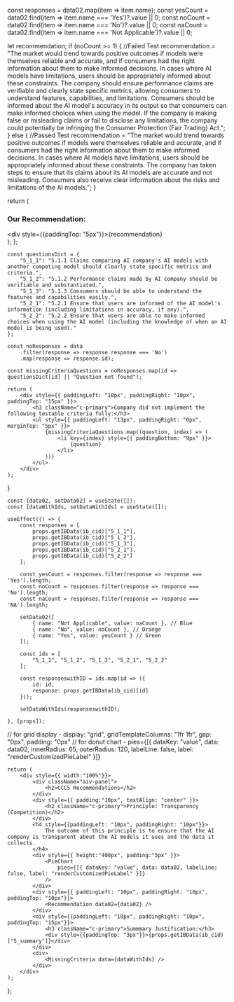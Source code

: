


  const responses = data02.map(item => item.name);
  const yesCount = data02.find(item => item.name === 'Yes')?.value || 0;
  const noCount = data02.find(item => item.name === 'No')?.value || 0;
  const naCount = data02.find(item => item.name === 'Not Applicable')?.value || 0; 

  let recommendation;
  if (noCount >= 1) {
    //Failed Test
    recommendation = "The market would trend towards positive outcomes if models were themselves reliable and accurate, and if consumers had the right information about them to make informed decisions. In cases where AI models have limitations, users should be appropriately informed about these constraints. The company should ensure performance claims are verifiable and clearly state specific metrics, allowing consumers to understand features, capabilities, and limitations. Consumers should be informed about the AI model's accuracy in its output so that consumers can make informed choices when using the model. If the company is making false or misleading claims or fail to disclose any limitations, the company could potentially be infringing the Consumer Protection (Fair Trading) Act.";
  } else {
    //Passed Test
    recommendation = "The market would trend towards positive outcomes if models were themselves reliable and accurate, and if consumers had the right information about them to make informed decisions. In cases where AI models have limitations, users should be appropriately informed about these constraints. The company has taken steps to ensure that its claims about its AI models are accurate and not misleading. Consumers also receive clear information about the risks and limitations of the AI models.";
  }

  return (
    <div className="recommendation">
      <h3 className="c-primary">Our Recommendation:</h3>
      <div style={{paddingTop: "5px"}}>{recommendation}</div>
    </div>
  );
};

    const questionsDict = {
        "5_1_1": "5.1.1 Claims comparing AI company's AI models with another competing model should clearly state specific metrics and criteria.",
        "5_1_2": "5.1.2 Performance claims made by AI company should be verifiable and substantiated.",
        "5_1_3": "5.1.3 Consumers should be able to understand the features and capabilities easily.",
        "5_2_1": "5.2.1 Ensure that users are informed of the AI model's information (including limitations in accuracy, if any).",
        "5_2_2": "5.2.2 Ensure that users are able to make informed choices when using the AI model (including the knowledge of when an AI model is being used)."
    };

    const noResponses = data
        .filter(response => response.response === 'No')
        .map(response => response.id);

    const missingCriteriaQuestions = noResponses.map(id => questionsDict[id] || "Question not found");

    return (
        <div style={{ paddingLeft: "10px", paddingRight: "10px", paddingTop: "15px" }}>
            <h3 className="c-primary">Company did not implement the following testable criteria fully:</h3>
            <ul style={{ paddingLeft: "13px", paddingRight: "0px", marginTop: "5px" }}>
                {missingCriteriaQuestions.map((question, index) => (
                    <li key={index} style={{ paddingBottom: "9px" }}>
                        {question}
                    </li>
                ))}
            </ul>
        </div>
    );
}

    const [data02, setData02] = useState([]);
    const [dataWithIds, setDataWithIds] = useState([]);

    useEffect(() => {
        const responses = [
            props.getIBData(ib_cid)["5_1_1"],
            props.getIBData(ib_cid)["5_1_2"],
            props.getIBData(ib_cid)["5_1_3"],
            props.getIBData(ib_cid)["5_2_1"],
            props.getIBData(ib_cid)["5_2_2"]
        ];

        const yesCount = responses.filter(response => response === 'Yes').length;
        const noCount = responses.filter(response => response === 'No').length;
        const naCount = responses.filter(response => response === 'NA').length;

        setData02([
            { name: "Not Applicable", value: naCount }, // Blue
            { name: "No", value: noCount }, // Orange
            { name: "Yes", value: yesCount } // Green
        ]);

        const ids = [
            "5_1_1", "5_1_2", "5_1_3", "5_2_1", "5_2_2"
        ];

        const responseswithID = ids.map(id => ({
            id: id,
            response: props.getIBData(ib_cid)[id]
        }));

        setDataWithIds(responseswithID);

    }, [props]);

// for grid display - display: "grid", gridTemplateColumns: "1fr 1fr", gap: "0px", padding: "0px" 
// for donut chart - pies={[{ dataKey: "value", data: data02, innerRadius: 65, outerRadius: 120, labelLine: false, label: "renderCustomizedPieLabel" }]} 

    return (
        <div style={{ width:"100%"}}>
            <div className="aiv-panel">
                <h2>CCCS Recommendations</h2>
            </div>
            <div style={{ padding:"10px", textAlign: "center" }}>
                <h2 className="c-primary">Principle: Transparency (Competition)</h2>
            </div>
            <h4 style={{paddingLeft: "10px", paddingRight: "10px"}}>
                The outcome of this principle is to ensure that the AI company is transparent about the AI models it uses and the data it collects. 
            </h4>
            <div style={{ height:"400px", padding:"5px" }}>
                <PieChart
                    pies={[{ dataKey: "value", data: data02, labelLine: false, label: "renderCustomizedPieLabel" }]} 
                />
            </div>
            <div style={{ paddingLeft: "10px", paddingRight: "10px", paddingTop: "10px"}}>
                <Recommendation data02={data02} />
            </div>
            <div style={{paddingLeft: "10px", paddingRight: "10px", paddingTop: "15px"}}>
                <h3 className="c-primary">Summmary Justification:</h3>
                <div style={{paddingTop: "3px"}}>{props.getIBData(ib_cid)["5_summary"]}</div>
            </div>
            <div>
                <MissingCriteria data={dataWithIds} />
            </div>
        </div>
    );
};

